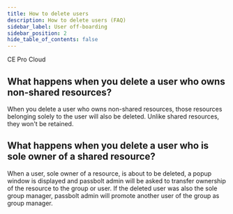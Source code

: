 ```yaml
---
title: How to delete users
description: How to delete users (FAQ)
sidebar_label: User off-boarding
sidebar_position: 2
hide_table_of_contents: false
---
```



<div style={{display: "flex", gap: "1rem"}}>
  <Chips link="https://www.passbolt.com/ce/docker" isUnderMainTitle={true}>CE</Chips>
  <Chips link="https://www.passbolt.com/pricing/pro" isUnderMainTitle={true}>Pro</Chips>
  <Chips link="https://www.passbolt.com/pricing/cloud" isUnderMainTitle={true}>Cloud</Chips>
</div>

## What happens when you delete a user who owns non-shared resources?

When you delete a user who owns non-shared resources, those resources belonging solely to the user will also be deleted.
Unlike shared resources, they won't be retained.

## What happens when you delete a user who is sole owner of a shared resource?

When a user, sole owner of a resource, is about to be deleted, a popup window is displayed and passbolt admin will
be asked to transfer ownership of the resource to the group or user. If the deleted user was also the sole group manager,
passbolt admin will promote another user of the group as group manager.

<Figure
  src={
    '/img/help/2022/05/delete-user-group.png'
  }
  caption="fig. Shared password ownership transfer"
  alt="Shared password ownership transfer"
/>
